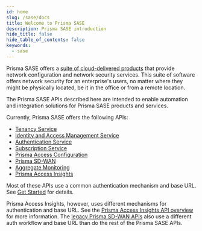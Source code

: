 ```yaml
---
id: home
slug: /sase/docs
title: Welcome to Prisma SASE
description: Prisma SASE introduction
hide_title: false
hide_table_of_contents: false
keywords:
  - sase
---
```


Prisma SASE offers a [suite of cloud-delivered products](https://docs.paloaltonetworks.com/sase.html)
that provide network configuration and network
security services. This suite of software offers network security for an enterprise's users, no
matter where they might be physically located, be it in the office or from a remote location.

The Prisma SASE APIs described here are intended to enable automation and integration solutions for
Prisma SASE products and services.

Currently, Prisma SASE offers the following APIs:

- [Tenancy Service](/sase/api/tenancy)
- [Identity and Access Management Service](/sase/api/iam)
- [Authentication Service](/sase/api/auth)
- [Subscription Service](/sase/api/subscription/subscription-service)
- [Prisma Access Configuration](/sase/docs/prisma-access-config)
- [Prisma SD-WAN](/sase/docs/sdwan)
- [Aggregate Monitoring](/sase/docs/mt-monitor)
- [Prisma Access Insights](/sase/docs/insights)

Most of these APIs use a common authentication mechanism and base URL. See [Get Started](/sase/docs/getstarted) for details.

Prisma Access Insights, however, uses different mechanisms for authentication and base URL. See the
[Prisma Access Insights API overview](/sase/docs/insights) for more information.
The [legacy Prisma SD-WAN APIs](/sase/docs/sdwan)
also use a different auth workflow and base URL than do the rest of the Prisma
SASE APIs.
